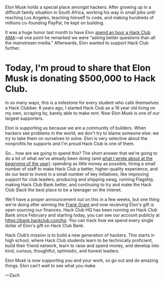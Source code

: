 Elon Musk holds a special place amongst hackers. After growing up in a
difficult family situation in South Africa, working his way in small jobs until
reaching Los Angeles, teaching himself to code, and making hundreds of millions
co-founding PayPal, he kept on building.

It was a huge honor last month to have Elon [spend an hour a Hack Club
AMA](https://youtu.be/riru9OzScwk)—at one point he remarked we were “asking
better questions than all the mainstream media.” Afterwards, Elon wanted to
support Hack Club further.

# Today, I'm proud to share that Elon Musk is donating $500,000 to Hack Club.

In so many ways, this is a milestone for every student who calls themselves a
Hack Clubber. 6 years ago, I started Hack Club as a 16 year old living on my
own, scraping by, barely able to make rent. Now Elon Musk is one of our largest
supporters.

Elon is supporting us because we are a community of builders. When hackers see
problems in the world, we don't try to blame someone else: we try to take them
on ourselves to solve. Elon is very selective about the nonprofits he supports
and I'm proud Hack Club is one of them.

So... how are we going to spend this? The short answer that we're going to do a
lot of what we've already been doing (and [what I wrote about at the beginning
of the year](https://zachinto2020.wordpress.com/2019/12/31/as-midnight-approaches/)):
spending as little money as possible, hiring a small number of staff to make
Hack Club a better, higher-quality experience, and do our best to invest in a
small number of key initiatives, like improving support for club leaders,
producing and shipping swag, running Flagship, making Hack Club Bank better,
and continuing to try and make the Hack Club Slack the best place to be a
teenager on the intenet.

We'll have a proper announcement out on this in a few weeks, but one thing
we're doing after winning the [Frank Grant](https://grant.frank.ly/) and now
receiving Elon's gift is open sourcing our finances. Hack Club HQ has been
running on Hack Club Bank since February and starting today, you can see our
account publicly at https://bank.hackclub.com/hq. You can track how we spend
every single dollar of Elon's gift on Hack Club Bank.

Hack Club’s mission is to build a new generation of hackers. This starts in
high school, where Hack Club students learn to be technically proficient, build
their friend network, learn to raise and spend money, and develop into kind,
curious, thoughtful, optimistic, and honest leaders.

Elon Musk is now supporting you and your work, so go out and do amazing things.
Elon can’t wait to see what you make.

—Zach
